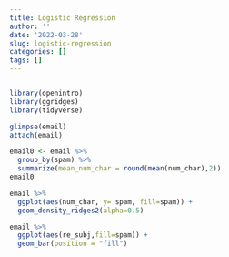 ```yaml
---
title: Logistic Regression
author: ''
date: '2022-03-28'
slug: logistic-regression
categories: []
tags: []
---
```

```r
```


```r
library(openintro)
library(ggridges)
library(tidyverse)
```
```r
glimpse(email)
attach(email)
```
```r
email0 <- email %>%
  group_by(spam) %>%
  summarize(mean_num_char = round(mean(num_char),2))
email0
```

```r
email %>%
  ggplot(aes(num_char, y= spam, fill=spam)) +
  geom_density_ridges2(alpha=0.5)
```

```r
email %>%
  ggplot(aes(re_subj,fill=spam)) +
  geom_bar(position = "fill")
```

